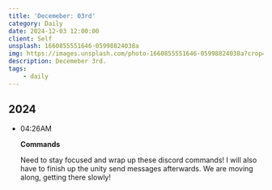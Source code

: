 ```yaml
---
title: 'Decemeber: 03rd'
category: Daily
date: 2024-12-03 12:00:00
client: Self
unsplash: 1660855551646-05998824038a
img: https://images.unsplash.com/photo-1660855551646-05998824038a?crop=entropy&cs=srgb&fm=jpg&ixid=MnwzNjM5Nzd8MHwxfHJhbmRvbXx8fHx8fHx8fDE2ODE3NDg2ODY&ixlib=rb-4.0.3&q=85
description: Decemeber 3rd.
tags:
    - daily
---
```



## 2024

-   04:26AM

    **Commands**

    Need to stay focused and wrap up these discord commands!
    I will also have to finish up the unity send messages afterwards.
    We are moving along, getting there slowly!